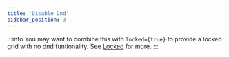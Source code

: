 ```yaml
---
title: 'Disable Dnd'
sidebar_position: 3
---
```




:::info
You may want to combine this with `locked={true}` to provide a locked grid with no dnd funtionality. See [Locked](/docs/core/locked) for more.
:::

<FrameworkSpecific framework="JavaScript">
  <DocRef declaration="DockviewComponentOptions" methods={["disableDnd"]} />
</FrameworkSpecific>

<FrameworkSpecific framework="React">
  <DocRef declaration="IDockviewReactProps" methods={["disableDnd"]}  />
</FrameworkSpecific>






